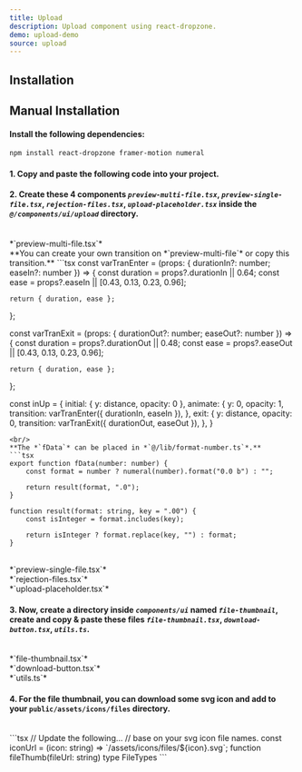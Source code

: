 ```yaml
---
title: Upload
description: Upload component using react-dropzone.
demo: upload-demo
source: upload
---
```


## Installation
<ComponentInstallation name="upload" />

## Manual Installation
#### Install the following dependencies:
```bash
npm install react-dropzone framer-motion numeral
```

#### 1. Copy and paste the following code into your project.
<ComponentSource componentName="upload" name="upload" filePath="@/components/ui/upload/upload"/>

#### 2. Create these **4** components *`preview-multi-file.tsx`*, *`preview-single-file.tsx`*, *`rejection-files.tsx`*, *`upload-placeholder.tsx`* inside the *`@/components/ui/upload`* directory.
<br />
*`preview-multi-file.tsx`*
<ComponentSource name="preview-multi-file" filePath="@/components/ui/upload/preview-multi-file.tsx"/>
<br />
**You can create your own transition on *`preview-multi-file`* or copy this transition.**
```tsx
const varTranEnter = (props: { durationIn?: number; easeIn?: number }) => {
	const duration = props?.durationIn || 0.64;
	const ease = props?.easeIn || [0.43, 0.13, 0.23, 0.96];

	return { duration, ease };
};

const varTranExit = (props: { durationOut?: number; easeOut?: number }) => {
	const duration = props?.durationOut || 0.48;
	const ease = props?.easeOut || [0.43, 0.13, 0.23, 0.96];

	return { duration, ease };
};

const inUp = {
    initial: { y: distance, opacity: 0 },
    animate: {
        y: 0,
        opacity: 1,
        transition: varTranEnter({ durationIn, easeIn }),
    },
    exit: {
        y: distance,
        opacity: 0,
        transition: varTranExit({ durationOut, easeOut }),
    },
}
```
<br/>
**The *`fData`* can be placed in *`@/lib/format-number.ts`*.**
```tsx
export function fData(number: number) {
	const format = number ? numeral(number).format("0.0 b") : "";

	return result(format, ".0");
}

function result(format: string, key = ".00") {
	const isInteger = format.includes(key);

	return isInteger ? format.replace(key, "") : format;
}
```
<br />
*`preview-single-file.tsx`*
<ComponentSource name="preview-single-file" filePath="@/components/ui/upload/preview-single-file.tsx"/>
<br />
*`rejection-files.tsx`*
<ComponentSource name="rejection-files" filePath="@/components/ui/upload/rejection-files.tsx"/>
<br />
*`upload-placeholder.tsx`*
<ComponentSource name="upload-placeholder" filePath="@/components/ui/upload/upload-placeholder.tsx"/>

#### 3. Now, create a  directory inside *`components/ui`* named *`file-thumbnail`*, create and copy & paste these files *`file-thumbnail.tsx`*, *`download-button.tsx`*, *`utils.ts`*.
<br />
*`file-thumbnail.tsx`*
<ComponentSource name="file-thumbnail" filePath="@/components/ui/file-thumbnail/file-thumbnail.tsx"/>
<br/>
*`download-button.tsx`*
<ComponentSource name="download-button" filePath="@/components/ui/file-thumbnail/download-button.tsx"/>
<br />
*`utils.ts`*
<ComponentSource name="file-thumbnail-utils" filePath="@/components/ui/file-thumbnail/utils.ts"/>

#### 4. For the  file thumbnail, you can download some svg icon and add to your `public/assets/icons/files` directory.
<br/>
```tsx
// Update the following...
// base on your svg icon file names.
const iconUrl = (icon: string) => `/assets/icons/files/${icon}.svg`;
function fileThumb(fileUrl: string)
type FileTypes
```